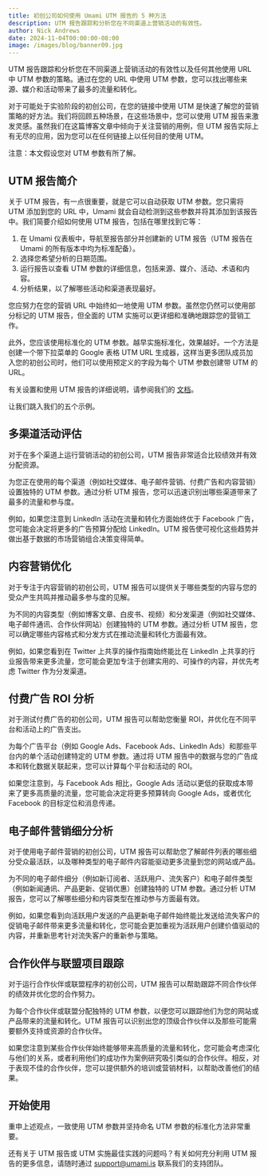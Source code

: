 ```yaml
---
title: 初创公司如何使用 Umami UTM 报告的 5 种方法
description: UTM 报告跟踪和分析您在不同渠道上营销活动的有效性。
author: Nick Andrews
date: 2024-11-04T00:00:00-08:00
image: /images/blog/banner09.jpg
---
```


UTM 报告跟踪和分析您在不同渠道上营销活动的有效性以及任何其他使用 URL 中 UTM 参数的策略。通过在您的 URL 中使用 UTM 参数，您可以找出哪些来源、媒介和活动带来了最多的流量和转化。

对于可能处于实验阶段的初创公司，在您的链接中使用 UTM 是快速了解您的营销策略的好方法。我们将回顾五种场景，在这些场景中，您可以使用 UTM 报告来激发灵感。虽然我们在这篇博客文章中倾向于关注营销的用例，但 UTM 报告实际上有无尽的应用，因为您可以在任何链接上以任何目的使用 UTM。

注意：本文假设您对 UTM 参数有所了解。

## UTM 报告简介

关于 UTM 报告，有一点很重要，就是它可以自动获取 UTM 参数。您只需将 UTM 添加到您的 URL 中，Umami 就会自动检测到这些参数并将其添加到该报告中。我们简要介绍如何使用 UTM 报告，包括在哪里找到它等：

1. 在 Umami 仪表板中，导航至报告部分并创建新的 UTM 报告（UTM 报告在 Umami 的所有版本中均为标准配备）。
2. 选择您希望分析的日期范围。
3. 运行报告以查看 UTM 参数的详细信息，包括来源、媒介、活动、术语和内容。
4. 分析结果，以了解哪些活动和渠道表现最好。

您应努力在您的营销 URL 中始终如一地使用 UTM 参数。虽然您仍然可以使用部分标记的 UTM 报告，但全面的 UTM 实施可以更详细和准确地跟踪您的营销工作。

此外，您应该使用标准化的 UTM 参数。越早实施标准化，效果越好。一个方法是创建一个带下拉菜单的 Google 表格 UTM URL 生成器，这样当更多团队成员加入您的初创公司时，他们可以使用预定义的字段为每个 UTM 参数创建带 UTM 的 URL。

有关设置和使用 UTM 报告的详细说明，请参阅我们的 [文档](https://umami.is/docs/reports/report-utm)。

让我们跳入我们的五个示例。

## 多渠道活动评估

对于在多个渠道上运行营销活动的初创公司，UTM 报告非常适合比较绩效并有效分配资源。

为您正在使用的每个渠道（例如社交媒体、电子邮件营销、付费广告和内容营销）设置独特的 UTM 参数。通过分析 UTM 报告，您可以迅速识别出哪些渠道带来了最多的流量和参与度。

例如，如果您注意到 LinkedIn 活动在流量和转化方面始终优于 Facebook 广告，您可能会决定将更多的广告预算分配给 LinkedIn。UTM 报告使可视化这些趋势并做出基于数据的市场营销组合决策变得简单。

## 内容营销优化

对于专注于内容营销的初创公司，UTM 报告可以提供关于哪些类型的内容与您的受众产生共鸣并推动最多参与度的见解。

为不同的内容类型（例如博客文章、白皮书、视频）和分发渠道（例如社交媒体、电子邮件通讯、合作伙伴网站）创建独特的 UTM 参数。通过分析 UTM 报告，您可以确定哪些内容格式和分发方式在推动流量和转化方面最有效。

例如，如果您看到在 Twitter 上共享的操作指南始终能比在 LinkedIn 上共享的行业报告带来更多流量，您可能会更加专注于创建实用的、可操作的内容，并优先考虑 Twitter 作为分发渠道。

## 付费广告 ROI 分析

对于测试付费广告的初创公司，UTM 报告可以帮助您衡量 ROI，并优化在不同平台和活动上的广告支出。

为每个广告平台（例如 Google Ads、Facebook Ads、LinkedIn Ads）和那些平台内的单个活动创建特定的 UTM 参数。通过将 UTM 报告中的数据与您的广告成本和转化数据关联起来，您可以计算每个平台和活动的 ROI。

如果您注意到，与 Facebook Ads 相比，Google Ads 活动以更低的获取成本带来了更多高质量的流量，您可能会决定将更多预算转向 Google Ads，或者优化 Facebook 的目标定位和消息传递。

## 电子邮件营销细分分析

对于使用电子邮件营销的初创公司，UTM 报告可以帮助您了解邮件列表的哪些细分受众最活跃，以及哪种类型的电子邮件内容能驱动更多流量到您的网站或产品。

为不同的电子邮件细分（例如新订阅者、活跃用户、流失客户）和电子邮件类型（例如新闻通讯、产品更新、促销优惠）创建独特的 UTM 参数。通过分析 UTM 报告，您可以了解哪些细分和内容类型在推动参与方面最有效。

例如，如果您看到向活跃用户发送的产品更新电子邮件始终能比发送给流失客户的促销电子邮件带来更多流量和转化，您可能会更加重视为活跃用户创建价值驱动的内容，并重新思考针对流失客户的重新参与策略。

## 合作伙伴与联盟项目跟踪

对于运行合作伙伴或联盟程序的初创公司，UTM 报告可以帮助跟踪不同合作伙伴的绩效并优化您的合作努力。

为每个合作伙伴或联盟分配独特的 UTM 参数，以便您可以跟踪他们为您的网站或产品带来的流量和转化。UTM 报告可以识别出您的顶级合作伙伴以及那些可能需要额外支持或资源的合作伙伴。

如果您注意到某些合作伙伴始终能够带来高质量的流量和转化，您可能会考虑深化与他们的关系，或者利用他们的成功作为案例研究吸引类似的合作伙伴。相反，对于表现不佳的合作伙伴，您可以提供额外的培训或营销材料，以帮助改善他们的结果。

## 开始使用

重申上述观点，一致使用 UTM 参数并坚持命名 UTM 参数的标准化方法非常重要。

还有关于 UTM 报告或 UTM 实施最佳实践的问题吗？有关如何充分利用 UTM 报告的更多信息，请随时通过 support@umami.is 联系我们的支持团队。